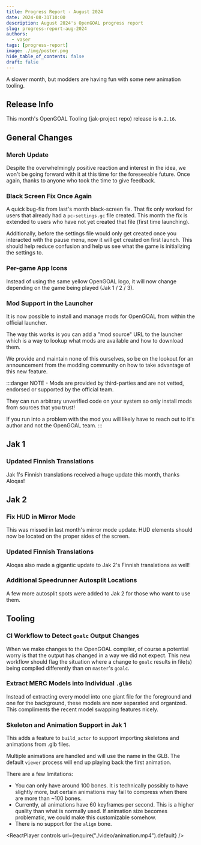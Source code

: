 ```yaml
---
title: Progress Report - August 2024
date: 2024-08-31T10:00
description: August 2024's OpenGOAL progress report
slug: progress-report-aug-2024
authors:
  - vaser
tags: [progress-report]
image: ./img/poster.png
hide_table_of_contents: false
draft: false
---
```


<head>
  <meta name="twitter:card" content="summary_large_image" />
</head>

A slower month, but modders are having fun with some new animation tooling.

<!--truncate-->

## Release Info

This month's OpenGOAL Tooling (jak-project repo) release is `0.2.16`.

<div className="row markdownMarginBottom">
  <div className="col col--12">
    <LauncherDownloadLink />
  </div>
</div>

## General Changes

### Merch Update

Despite the overwhelmingly positive reaction and interest in the idea, we won't be going forward with it at this time for the foreseeable future. Once again, thanks to anyone who took the time to give feedback.

### Black Screen Fix Once Again <PRLink href="https://github.com/open-goal/jak-project/pull/3624"/>

A quick bug-fix from last's month black-screen fix.  That fix only worked for users that already had a `pc-settings.gc` file created.  This month the fix is extended to users who have not yet created that file (first time launching).

Additionally, before the settings file would only get created once you interacted with the pause menu, now it will get created on first launch.  This should help reduce confusion and help us see what the game is initializing the settings to.

### Per-game App Icons <PRLink href="https://github.com/open-goal/jak-project/pull/3634"/>

Instead of using the same yellow OpenGOAL logo, it will now change depending on the game being played (Jak 1 / 2 / 3).

### Mod Support in the Launcher <PRLink href="https://github.com/open-goal/launcher/pull/530"/>

It is now possible to install and manage mods for OpenGOAL from within the official launcher.

The way this works is you can add a "mod source" URL to the launcher which is a way to lookup what mods are available and how to download them.

We provide and maintain none of this ourselves, so be on the lookout for an announcement from the modding community on how to take advantage of this new feature.

:::danger
NOTE - Mods are provided by third-parties and are not vetted, endorsed or supported by the official team.

They can run arbitrary unverified code on your system so only install mods from sources that you trust!

If you run into a problem with the mod you will likely have to reach out to it's author and not the OpenGOAL team.
:::

## Jak 1

### Updated Finnish Translations <PRLink href="https://github.com/open-goal/jak-project/pull/3619"/>

Jak 1's Finnish translations received a huge update this month, thanks Aloqas!

## Jak 2

### Fix HUD in Mirror Mode <PRLink href="https://github.com/open-goal/jak-project/pull/3630"/>

This was missed in last month's mirror mode update.  HUD elements should now be located on the proper sides of the screen.

### Updated Finnish Translations <PRLink href="https://github.com/open-goal/jak-project/pull/3619"/>

Aloqas also made a gigantic update to Jak 2's Finnish translations as well!

### Additional Speedrunner Autosplit Locations <PRLink href="https://github.com/open-goal/jak-project/pull/3639"/>

A few more autosplit spots were added to Jak 2 for those who want to use them.

## Tooling

### CI Workflow to Detect `goalc` Output Changes <PRLink href="https://github.com/open-goal/jak-project/pull/3626"/> <PRLink href="https://github.com/open-goal/jak-project/pull/3631"/>

When we make changes to the OpenGOAL compiler, of course a potential worry is that the output has changed in a way we did not expect.  This new workflow should flag the situation where a change to `goalc` results in file(s) being compiled differently than on `master`'s `goalc`.

### Extract MERC Models into Individual `.glb`s <PRLink href="https://github.com/open-goal/jak-project/pull/3632"/>

Instead of extracting every model into one giant file for the foreground and one for the background, these models are now separated and organized.  This compliments the recent model swapping features nicely.

### Skeleton and Animation Support in Jak 1 <PRLink href="https://github.com/open-goal/jak-project/pull/3632"/>

This adds a feature to `build_actor` to support importing skeletons and animations from .glb files.

Multiple animations are handled and will use the name in the GLB. The default `viewer` process will end up playing back the first animation.

There are a few limitations:
- You can only have around 100 bones. It is technically possibly to have slightly more, but certain animations may fail to compress when there are more than ~100 bones.
- Currently, all animations have 60 keyframes per second. This is a higher quality than what is normally used. If animation size becomes problematic, we could make this customizable somehow.
- There is no support for the `align` bone.

<ReactPlayer controls url={require("./video/animation.mp4").default} />
